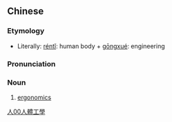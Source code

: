 {{also|人体工学}}
==Chinese==
{{zh-forms|s=人体工学|type=22}}

===Etymology===
* Literally: [[réntǐ]]: human body + [[gōngxué]]: engineering

===Pronunciation===
{{zh-pron
|m=réntǐ gōngxué
|cat=n
}}

===Noun===
{{zh-noun}}

# [[ergonomics]]

[[Category:zh:Computing|人00人體工學]]